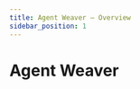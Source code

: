 ```yaml
---
title: Agent Weaver – Overview
sidebar_position: 1
---
```


# Agent Weaver

<CardGrid>
  <Card
    title="Navigation"
    description="Install and set up Weaver SDK"
    to="/docs/agent-weaver/navigation"
  />
</CardGrid>